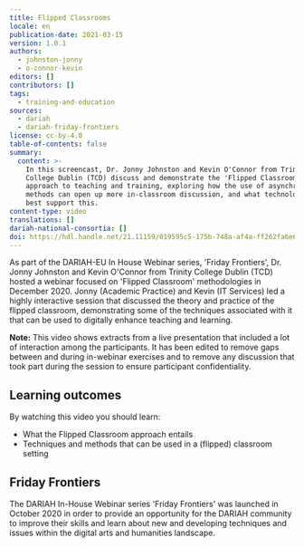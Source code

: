 ```yaml
---
title: Flipped Classrooms
locale: en
publication-date: 2021-03-15
version: 1.0.1
authors:
  - johnston-jonny
  - o-connor-kevin
editors: []
contributors: []
tags:
  - training-and-education
sources:
  - dariah
  - dariah-friday-frontiers
license: cc-by-4.0
table-of-contents: false
summary:
  content: >-
    In this screencast, Dr. Jonny Johnston and Kevin O'Connor from Trinity
    College Dublin (TCD) discuss and demonstrate the 'Flipped Classroom'
    approach to teaching and training, exploring how the use of asynchronous
    methods can open up more in-classroom discussion, and what technologies can
    best support this.
content-type: video
translations: []
dariah-national-consortia: []
doi: https://hdl.handle.net/21.11159/019595c5-175b-748a-af4a-ff262fa6e643
---
```

As part of the DARIAH-EU In House Webinar series, 'Friday Frontiers', Dr. Jonny Johnston and Kevin O'Connor from Trinity College Dublin (TCD) hosted a webinar focused on 'Flipped Classroom' methodologies in December 2020. Jonny (Academic Practice) and Kevin (IT Services) led a highly interactive session that discussed the theory and practice of the flipped classroom, demonstrating some of the techniques associated with it that can be used to digitally enhance teaching and learning.

**Note:** This video shows extracts from a live presentation that included a lot of interaction among the participants. It has been edited to remove gaps between and during in-webinar exercises and to remove any discussion that took part during the session to ensure participant confidentiality.

## Learning outcomes

By watching this video you should learn:

* What the Flipped Classroom approach entails
* Techniques and methods that can be used in a (flipped) classroom setting

<VideoCard provider="youtube" id="b8NaN28eFxY" title="Click to view" subtitle="Flipped Classrooms" src="/assets/content/assets/en/resources/hosted/flipped-classrooms/flipped-classrooms-title-slide.jpg" />

## Friday Frontiers

The DARIAH In-House Webinar series 'Friday Frontiers' was launched in October 2020 in order to provide an opportunity for the DARIAH community to improve their skills and learn about new and developing techniques and issues within the digital arts and humanities landscape.
